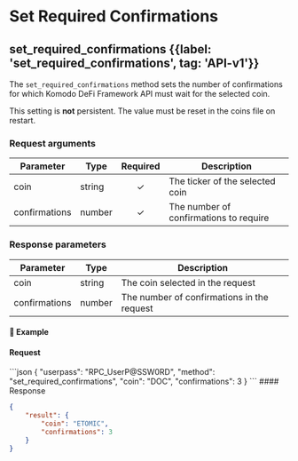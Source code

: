 
# Set Required Confirmations

## set\_required\_confirmations {{label: 'set_required_confirmations', tag: 'API-v1'}}

The `set_required_confirmations` method sets the number of confirmations for which Komodo DeFi Framework API must wait for the selected coin.

<Note type="warning">
  This setting is <b>not</b> persistent. The value must be reset in the coins file on restart.
</Note>

### Request arguments

| Parameter     | Type   | Required | Description                            |
| ------------- | ------ | :------: | -------------------------------------- |
| coin          | string |     ✓    | The ticker of the selected coin        |
| confirmations | number |     ✓    | The number of confirmations to require |

### Response parameters

| Parameter     | Type   | Description                                |
| ------------- | ------ | ------------------------------------------ |
| coin          | string | The coin selected in the request           |
| confirmations | number | The number of confirmations in the request |

#### 📌 Example

#### Request

<CodeGroup title="set_required_confirmations" tag="POST" label="set_required_confirmations" mm2MethodDecorate="true">
  ```json
  {
    "userpass": "RPC_UserP@SSW0RD",
    "method": "set_required_confirmations",
    "coin": "DOC",
    "confirmations": 3
  }
  ```
</CodeGroup>

<CollapsibleSection expandedText="Hide Response" collapsedText="Show Response">
  #### Response

  ```json
  {
      "result": {
          "coin": "ETOMIC",
          "confirmations": 3
      }
  }
  ```
</CollapsibleSection>
